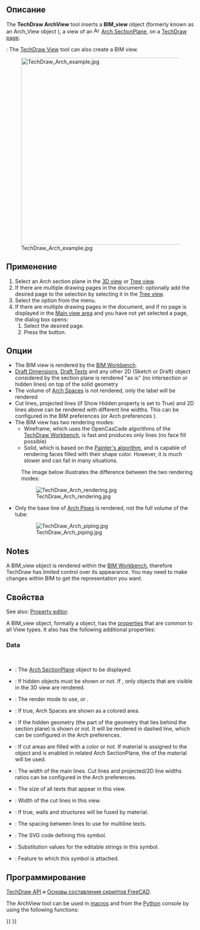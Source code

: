 <languages/>

{{Docnav/ru
|[[TechDraw_DraftView/ru|Вставить объект верстака Draft]]
|[[TechDraw_SpreadsheetView/ru|Вставить электронную таблицу]]
|[[TechDraw_Workbench/ru|Верстак "TechDraw"]]
|IconL=TechDraw_DraftView.svg
|IconR=TechDraw_SpreadsheetView.svg
|IconC=Workbench_TechDraw.svg
}}

<div class="mw-translate-fuzzy">
{{GuiCommand/ru
|Name/ru=Вставить объект верстака Arch
|Name=TechDraw_ArchView
|MenuLocation=TechDraw → Вставить объект верстака Arch
|Workbenches=[[TechDraw_Workbench/ru|TechDraw]], [[Arch_Workbench/ru|Arch]]
|SeeAlso=[[Arch_SectionPlane/ru|Плоскость Сечения]]
}}
</div>

<span id="Description"></span>
==Описание==

The '''TechDraw ArchView''' tool inserts a '''BIM_view''' object (formerly known as an Arch_View object {{VersionNoteMinus|0.21}}), a view of an [[Image:Arch_SectionPlane.svg|16px]] [[Arch_SectionPlane|Arch SectionPlane]], on a [[TechDraw_PageDefault|TechDraw page]].

{{Version|1.0}}: The [[TechDraw_View|TechDraw View]] tool can also create a BIM view.

[[Image:TechDraw Arch example.jpg|500px]]

<span id="Usage"></span>
==Применение==

# Select an Arch section plane in the [[3D_view|3D view]] or [[Tree_view|Tree view]].
# If there are multiple drawing pages in the document: optionally add the desired page to the selection by selecting it in the [[Tree_view|Tree view]].
# Select the {{MenuCommand|TechDraw → Views From Other Workbenches → [[Image:TechDraw_ArchView.svg|16px]] Insert BIM Workbench Object}} option from the menu.
# If there are multiple drawing pages in the document, and if no page is displayed in the [[Main_view_area|Main view area]] and you have not yet selected a page, the {{MenuCommand|Page Chooser}} dialog box opens:
## Select the desired page.
## Press the {{Button|OK}} button.

<span id="Options"></span>
==Опции==

* The BIM view is rendered by the [[BIM_Workbench|BIM Workbench]].
* [[Draft_Snap_Dimensions|Draft Dimensions]], [[Draft_Text|Draft Texts]] and any other 2D (Sketch or Draft) object considered by the section plane is rendered "as is" (no intersection or hidden lines) on top of the solid geometry
* The volume of [[Arch_Space|Arch Spaces]] is not rendered, only the label will be rendered
* Cut lines, projected lines (if Show Hidden property is set to True) and 2D lines above can be rendered with different line widths. This can be configured in the BIM preferences (or Arch preferences {{VersionNoteMinus|0.21}}).
* The BIM view has two rendering modes:
** Wireframe, which uses the OpenCasCade algorithms of the [[TechDraw_Workbench|TechDraw Workbench]], is fast and produces only lines (no face fill possible)
** Solid, which is based on the [https://en.wikipedia.org/wiki/Painter%27s_algorithm Painter's algorithm], and is capable of rendering faces filled with their shape color. However, it is much slower and can fail in many situations.
: The image below illustrates the difference between the two rendering modes:

: [[Image:TechDraw Arch rendering.jpg]]

* Only the base line of [[Arch_Pipe|Arch Pipes]] is rendered, not the full volume of the tube:

: [[Image:TechDraw Arch piping.jpg]]

==Notes==

A BIM_view object is rendered within the [[BIM_Workbench|BIM Workbench]], therefore TechDraw has limited control over its appearance. You may need to make changes within BIM to get the representation you want.

<span id="Properties"></span>
==Свойства==

See also: [[Property_editor|Property editor]].

A BIM_view object, formally a {{Incode|TechDraw::DrawViewArch}} object, has the [[TechDraw_View#Properties_Part_View|properties]] that are common to all View types. It also has the following additional properties:

=== Data ===

{{TitleProperty|Arch view}} {{VersionMinus|0.21}}<br>
{{TitleProperty|BIM view}} {{VersionPlus|1.0}}

* {{PropertyData|Source|Link}}: The [[Arch_SectionPlane|Arch SectionPlane]] object to be displayed.
* {{PropertyData|All On|Bool}}: If hidden objects must be shown or not. If {{FALSE}}, only objects that are visible in the 3D view are rendered.
* {{PropertyData|Render Mode|Enumeration}}: The render mode to use, {{Value|Solid}} or {{Value|Wireframe}}.
* {{PropertyData|Fill Spaces|Bool}}: If true, Arch Spaces are shown as a colored area.
* {{PropertyData|Show Hidden|Bool}}: If the hidden geometry (the part of the geometry that lies behind the section plane) is shown or not. It will be rendered in dashed line, which can be configured in the Arch preferences.
* {{PropertyData|Show Fill|Bool}}: If cut areas are filled with a color or not. If material is assigned to the object and {{PropertyData|Use Material Color Fill}} is enabled in related Arch SectionPlane, the {{PropertyData|Section Color}} of the material will be used. 
* {{PropertyData|Line Width|Float}}: The width of the main lines. Cut lines and projected/2D line widths ratios can be configured in the Arch preferences.
* {{PropertyData|Font Size|Float}}: The size of all texts that appear in this view.
* {{PropertyData|Cut Line Width|Float}}: Width of the cut lines in this view.
* {{PropertyData|Join Arch|Bool}}: If true, walls and structures will be fused by material.
* {{PropertyData|Line Spacing|Float}}: The spacing between lines to use for multiline texts. {{Version|1.0}}

{{TitleProperty|Drawing view}}

* {{PropertyData|Symbol|String|Hidden}}: The SVG code defining this symbol.
* {{PropertyData|Editable Texts|StringList}}: Substitution values for the editable strings in this symbol.
* {{PropertyData|Owner|Link}}: Feature to which this symbol is attached. {{Version|1.0}}

<span id="Scripting"></span>
==Программирование==

{{Emphasis|См. так же:}} [[TechDraw_API/ru|TechDraw API]] и [[FreeCAD_Scripting_Basics/ru|Основы составления скриптов FreeCAD]].

The ArchView tool can be used in [[Macros|macros]] and from the [[Python|Python]] console by using the following functions:

{{Code|code=
dv = FreeCAD.ActiveDocument.addObject('TechDraw::DrawViewArch','TestArch')
dv.Source = mySectionPlane
rc = page.addView(dv)
}}


{{Docnav/ru
|[[TechDraw_DraftView/ru|Вставить объект верстака Draft]]
|[[TechDraw_SpreadsheetView/ru|Вставить электронную таблицу]]
|[[TechDraw_Workbench/ru|Верстак "TechDraw"]]
|IconL=TechDraw_DraftView.svg
|IconR=TechDraw_SpreadsheetView.svg
|IconC=Workbench_TechDraw.svg
}}

{{TechDraw Tools navi{{#translation:}}}}
{{Userdocnavi{{#translation:}}}}
